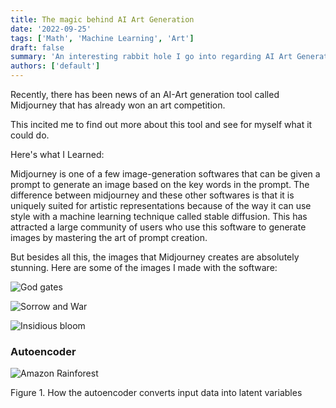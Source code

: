 ```yaml
---
title: The magic behind AI Art Generation
date: '2022-09-25'
tags: ['Math', 'Machine Learning', 'Art']
draft: false
summary: 'An interesting rabbit hole I go into regarding AI Art Generation'
authors: ['default']
---
```


Recently, there has been news of an AI-Art generation tool called Midjourney that has already won an art competition. 

This incited me to find out more about this tool and see for myself what it could do. 

Here's what I Learned:

Midjourney is one of a few image-generation softwares that can be given a prompt to generate an image based on the key words in
the prompt. The difference between midjourney and these other softwares is that it is uniquely suited for artistic representations because of the
way it can use style with a machine learning technique called stable diffusion. This has attracted a large community of users who use this software to generate images by mastering the art of prompt creation.

But besides all this, the images that Midjourney creates are absolutely stunning. Here are some of the images I made with the software:

![God gates](/static/images/godgate.png)

![Sorrow and War](/static/images/sorrow.png)

![Insidious bloom](/static/images/insflower.png)


### Autoencoder
![Amazon Rainforest](/static/images/autoencoder.png)
<style>
.figcaption{
    text-align: center;
    width: 85%;
    margin: 10px auto 35px;
    line-height: 1.35;
    color: $grey-color;
    font-style: italic;
    }</style>
<figcaption>Figure 1. How the autoencoder converts input data into latent variables</figcaption>